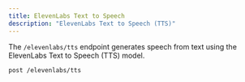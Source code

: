```yaml
---
title: ElevenLabs Text to Speech
description: "ElevenLabs Text to Speech (TTS)"
---
```


The `/elevenlabs/tts` endpoint generates speech from text using the ElevenLabs Text to Speech (TTS) model.

```bash
post /elevenlabs/tts
```